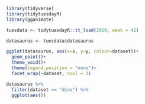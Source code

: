 ```r
library(tidyverse)
library(tidytuesdayR)
library(gganimate)
```
```r
tuesdata <- tidytuesdayR::tt_load(2020, week = 42)

datasaurus <- tuesdata$datasaurus

ggplot(datasaurus, aes(x=x, y=y, colour=dataset))+
  geom_point()+
  theme_void()+
  theme(legend.position = "none")+
  facet_wrap(~dataset, ncol = 3)
```
```r
datasaurus %>% 
  filter(dataset == "dino") %>% 
  ggplot(aes())
```

